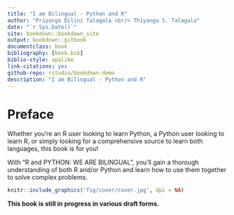 ```yaml
--- 
title: "I am Bilingual - Python and R"
author: "Priyanga Dilini Talagala <br/> Thiyanga S. Talagala"
date: "`r Sys.Date()`"
site: bookdown::bookdown_site
output: bookdown::gitbook
documentclass: book
bibliography: [book.bib]
biblio-style: apalike
link-citations: yes
github-repo: rstudio/bookdown-demo
description: "I am Bilingual - Python and R"
---
```


# Preface {-}

Whether you're an R user looking to learn Python, a Python user looking to learn R, or simply looking for a comprehensive source to learn both languages, this book is for you!

With "R and PYTHON: WE ARE BILINGUAL", you'll gain a thorough understanding of both R and/or Python and learn how to use them together to solve complex problems.

```r
knitr::include_graphics('fig/cover/cover.jpg', dpi = NA)
```

**This book is still in progress in various draft forms.**

